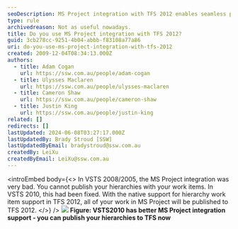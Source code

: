 ```yaml
---
seoDescription: MS Project integration with TFS 2012 enables seamless publishing of hierarchies and work items.
type: rule
archivedreason: Not as useful nowadays.
title: Do you use MS Project integration with TFS 2012?
guid: 3cb278cc-9251-4b04-abbb-f83108a77a86
uri: do-you-use-ms-project-integration-with-tfs-2012
created: 2009-12-04T08:34:13.000Z
authors:
  - title: Adam Cogan
    url: https://ssw.com.au/people/adam-cogan
  - title: Ulysses Maclaren
    url: https://ssw.com.au/people/ulysses-maclaren
  - title: Cameron Shaw
    url: https://ssw.com.au/people/cameron-shaw
  - title: Justin King
    url: https://ssw.com.au/people/justin-king
related: []
redirects: []
lastUpdated: 2024-06-08T03:27:17.000Z
lastUpdatedBy: Brady Stroud [SSW]
lastUpdatedByEmail: bradystroud@ssw.com.au
createdBy: LeiXu
createdByEmail: LeiXu@ssw.com.au
---
```


<introEmbed
  body={<>
In VSTS 2008/2005, the MS Project integration was very bad. You cannot publish your hierarchies with your work items. In VSTS 2010, this had been fixed. With the native support for hierarchy work item support in TFS 2012, all of your work in MS Project will be published to TFS 2012.
  </>}
/>
![](/uploads/rules/do-you-use-ms-project-integration-with-tfs-2012/VSTS2010-MSProject.jpg)
**Figure: VSTS2010 has better MS Project integration support - you can publish your hierarchies to TFS now**
